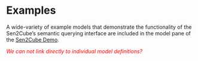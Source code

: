 # Examples {#examples}

A wide-variety of example models that demonstrate the functionality of the Sen2Cube's semantic querying interface are included in the model pane of the [Sen2Cube Demo](https://demo.sen2cube.at/app).

*<span style="color: red;"> We can not link directly to individual model definitions? </span>*